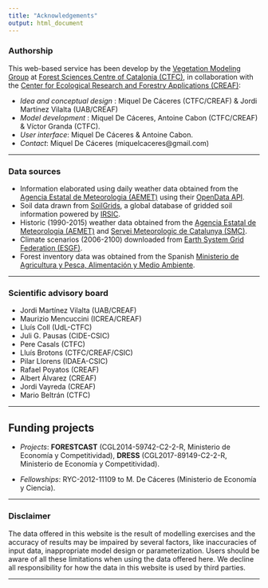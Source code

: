 ```yaml
---
title: "Acknowledgements"
output: html_document
---
```


### Authorship

This web-based service has been develop by the [Vegetation Modeling Group](http://vegmod.ctfc.cat/) at [Forest Sciences Centre of Catalonia (CTFC)](http://www.ctfc.cat), in collaboration with the [Center for Ecological Research and Forestry Applications (CREAF)](http://www.creaf.cat/):

+ *Idea and conceptual design* : Miquel De Cáceres (CTFC/CREAF) & Jordi Martínez Vilalta (UAB/CREAF)
+ *Model development* : Miquel De Cáceres, Antoine Cabon (CTFC/CREAF) & Víctor Granda (CTFC).
+ *User interface*: Miquel De Cáceres & Antoine Cabon.
+ *Contact*: Miquel De Cáceres (miquelcaceres@gmail.com)

---

### Data sources

+ Information elaborated using daily weather data obtained from the [Agencia Estatal de Meteorologia (AEMET)](http://www.aemet.es) using their [OpenData API](https://opendata.aemet.es).
+ Soil data drawn from [SoilGrids](https://soilgrids.org), a global database of gridded soil information powered by [IRSIC](https://www.isric.org/).
+ Historic (1990-2015) weather data obtained from the [Agencia Estatal de Meteorologia (AEMET)](http://www.aemet.es) and [Servei Meteorologic de Catalunya (SMC)](http://www.meteo.cat).
+ Climate scenarios (2006-2100) downloaded from [Earth System Grid Federation (ESGF)](http://esgf.llnl.gov/).
+ Forest inventory data was obtained from the Spanish [Ministerio de Agricultura y Pesca, Alimentación y Medio Ambiente](http://www.mapama.gob.es/es/biodiversidad/servicios/banco-datos-naturaleza/informacion-disponible/ifn3.aspx).

---

### Scientific advisory board

+ Jordi Martínez Vilalta (UAB/CREAF)
+ Maurizio Mencuccini (ICREA/CREAF)
+ Lluís Coll (UdL-CTFC)
+ Juli G. Pausas (CIDE-CSIC)
+ Pere Casals (CTFC)
+ Lluís Brotons (CTFC/CREAF/CSIC)
+ Pilar Llorens (IDAEA-CSIC)
+ Rafael Poyatos (CREAF)
+ Albert Álvarez (CREAF)
+ Jordi Vayreda (CREAF)
+ Mario Beltrán (CTFC)


---

## Funding projects

  + *Projects*: **FORESTCAST** (CGL2014-59742-C2-2-R,
    Ministerio de Economía y Competitividad), **DRESS** (CGL2017-89149-C2-2-R, Ministerio de Economía y Competitividad).

  + *Fellowships*: RYC-2012-11109 to M. De Cáceres (Ministerio de Economía y
    Ciencia).

---

### Disclaimer

The data offered in this website is the result of modelling exercises and the accuracy of results may be impaired by several factors, like inaccuracies of input data, inappropriate model design or parameterization. Users should be aware of all these limitations when using the data offered here. We decline all responsibility for how the data in this website is used by third parties.

---
